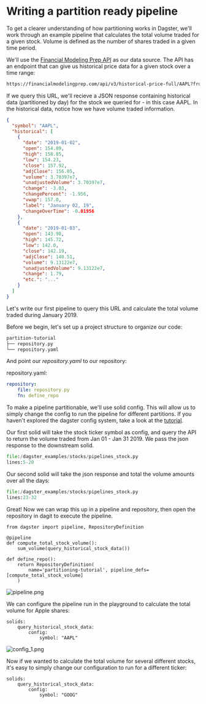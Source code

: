 # Writing a partition ready pipeline

To get a clearer understanding of how partitioning works in Dagster, we'll work
through an example pipeline that calculates the total volume traded
for a given stock. Volume is defined as the number of shares traded
in a given time period.

We'll use the [Financial Modeling Prep
API](https://financialmodelingprep.com/developer/docs) as our data
source. The API has an endpoint that can give us historical price data
for a given stock over a time range:

```bash
https://financialmodelingprep.com/api/v3/historical-price-full/AAPL?from=2019-01-01&to=2019-01-31
```

If we query this URL, we'll recieve a JSON response containing
historical data (partitioned by day) for the stock we queried for - in
this case AAPL. In the historical data, notice how we have volume traded
information.

```json
{
  "symbol": "AAPL",
  "historical": [
    {
      "date": "2019-01-02",
      "open": 154.89,
      "high": 158.85,
      "low": 154.23,
      "close": 157.92,
      "adjClose": 156.05,
      "volume": 3.70397e7,
      "unadjustedVolume": 3.70397e7,
      "change": -3.03,
      "changePercent": -1.956,
      "vwap": 157.0,
      "label": "January 02, 19",
      "changeOverTime": -0.01956
    },
    {
      "date": "2019-01-03",
      "open": 143.98,
      "high": 145.72,
      "low": 142.0,
      "close": 142.19,
      "adjClose": 140.51,
      "volume": 9.13122e7,
      "unadjustedVolume": 9.13122e7,
      "change": 1.79,
      "etc.": "..."
    }
  ]
}
```

Let's write our first pipeline to query this URL and calculate the
total volume traded during January 2019.

Before we begin, let's set up a project structure to organize our code:

```bash
partition-tutorial
├── repository.py
└── repository.yaml
```

And point our _repository.yaml_ to our repository:

repository.yaml:

```YAML
repository:
    file: repository.py
    fn: define_repo
```

To make a pipeline partitionable, we'll use solid config. This will
allow us to simply change the config to run the pipeline for different
partitions. If you haven't explored the dagster config system, take a
look at the [tutorial](/docs/tutorial/basics#parametrizing-solids-with-config).

Our first solid will take the stock ticker symbol as config, and query
the API to return the volume traded from Jan 01 - Jan 31 2019. We pass
the json response to the downstream solid.

```python literalinclude emphasize-lines=4-16 caption=repository.py
file:/dagster_examples/stocks/pipelines_stock.py
lines:5-20
```

Our second solid will take the json response and total the volume
amounts over all the days:

```python literalinclude caption=repository.py
file:/dagster_examples/stocks/pipelines_stock.py
lines:23-32
```

Great! Now we can wrap this up in a pipeline and repository, then open
the repository in dagit to execute the pipeline.

```{.python}
from dagster import pipeline, RepositoryDefinition

@pipeline
def compute_total_stock_volume():
    sum_volume(query_historical_stock_data())

def define_repo():
    return RepositoryDefinition(
        name='partitioning-tutorial', pipeline_defs=[compute_total_stock_volume]
    )
```

![pipeline.png](/assets/images/learn/guides/partitioning/pipeline.png)

We can configure the pipeline run in the playground to calculate the
total volume for Apple shares:

```{.YAML}
solids:
    query_historical_stock_data:
        config:
            symbol: "AAPL"
```

![config_1.png](/assets/images/learn/guides/partitioning/config_1.png)

Now if we wanted to calculate the total volume for several different
stocks, it's easy to simply change our configuration to run for a
different ticker:

```{.YAML}
solids:
    query_historical_stock_data:
        config:
            symbol: "GOOG"
```
